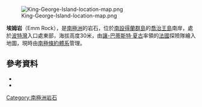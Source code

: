 [[Image:King-George-Island-location-map.png|thumb]]

{{coord|62|16|S|58|42|W|source:GNIS|display=title}}

'''埃姆岩'''（Emm Rock），是[[南極洲|南極洲]]的岩石，位於[[南設得蘭群島|南設得蘭群島]]的[[喬治王島|喬治王島]]南岸，處於[[波特灣|波特灣]]入口處東部，海拔高度30米，由[[讓-巴蒂斯特·夏古|讓-巴蒂斯特·夏古]]率領的[[法國|法國]]探險隊繪入地圖，現時由[[南極條約體系|南極條約體系]]管理。

==參考資料==
*{{cite gnis | type = antarid | id = 4500| name = Emm Rock | accessdate = 2012-03-01}}
*{{usgs-gazetteer|id=4500}}

{{南设得兰群岛}}

{{Antarctica-geo-stub}}

[[Category:南極洲岩石|Category:南極洲岩石]]